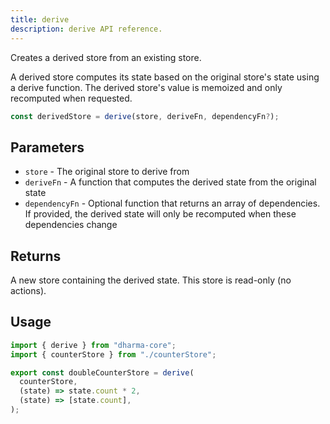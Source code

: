 ```yaml
---
title: derive
description: derive API reference.
---
```


Creates a derived store from an existing store.

A derived store computes its state based on the original store's state using a derive function.
The derived store's value is memoized and only recomputed when requested.

```ts
const derivedStore = derive(store, deriveFn, dependencyFn?);
```

## Parameters

- `store` - The original store to derive from
- `deriveFn` - A function that computes the derived state from the original state
- `dependencyFn` - Optional function that returns an array of dependencies. If provided, the derived state will only be recomputed when these dependencies change

## Returns

A new store containing the derived state. This store is read-only (no actions).

## Usage

```ts
import { derive } from "dharma-core";
import { counterStore } from "./counterStore";

export const doubleCounterStore = derive(
  counterStore,
  (state) => state.count * 2,
  (state) => [state.count],
);
```
